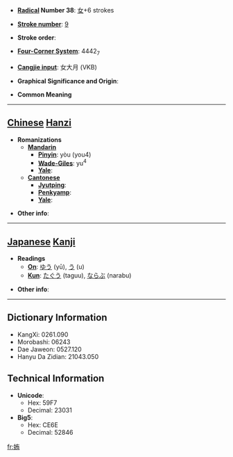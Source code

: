 * '''[[Wiktionary:Chinese radical index| Radical]] Number 38''': [[Wiktionary:Chinese radical index 女|女]]+6 strokes

* '''[[Wiktionary:Chinese total strokes index|Stroke number]]''': [[Wiktionary:Chinese total strokes index 9|9]]

* '''Stroke order''': 

* '''[[Wiktionary:Chinese four corner index|Four-Corner System]]''': 4442<sub>7</sub>

* '''[[Wiktionary:Chinese Cangjie index|Cangjie input]]''': 女大月 (VKB)

* '''Graphical Significance and Origin''': 

* '''Common Meaning'''

----

== [[Chinese]] [[Hanzi]] ==

* '''Romanizations'''
** '''[[Mandarin]]'''
*** '''[[Pinyin]]''': yòu (you4)
*** '''[[Wade-Giles]]''': yu<sup>4</sup>
*** '''[[Yale]]''': 
** '''[[Cantonese]]'''
*** '''[[Jyutping]]''':
*** '''[[Penkyamp]]''': 
*** '''[[Yale]]''': 

* '''Other info''': 

----

== [[Japanese]] [[Kanji]] ==

* '''Readings'''
** '''[[On]]''': [[ゆう]] (yū), [[う]] (u)
** '''[[Kun]]''': [[たぐう]] (taguu), [[ならぶ]] (narabu)

* '''Other info''':  

----

== Dictionary Information ==

* KangXi: 0261.090
* Morobashi: 06243
* Dae Jaweon: 0527.120
* Hanyu Da Zidian: 21043.050

== Technical Information ==

* '''Unicode''':
** Hex: 59F7
** Decimal: 23031
* '''Big5''':
** Hex: CE6E
** Decimal: 52846

[[fr:姷]]